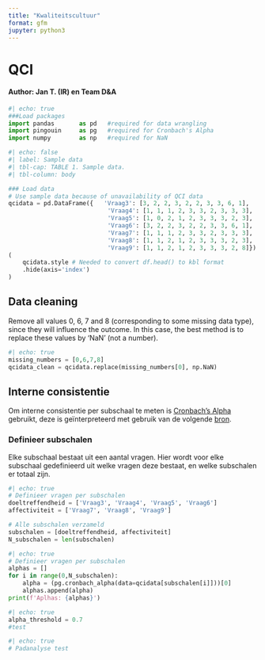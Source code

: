```yaml
---
title: "Kwaliteitscultuur"
format: gfm
jupyter: python3
---
```


# QCI
#### Author: Jan T. (IR) en Team D&A

```python
#| echo: true
###Load packages
import pandas       as pd   #required for data wrangling
import pingouin     as pg   #required for Cronbach's Alpha
import numpy        as np   #required for NaN
```

```python
#| echo: false
#| label: Sample data
#| tbl-cap: TABLE 1. Sample data.
#| tbl-column: body

### Load data
# Use sample data because of unavailability of QCI data
qcidata = pd.DataFrame({   'Vraag3': [3, 2, 2, 3, 2, 2, 3, 3, 6, 1],
                            'Vraag4': [1, 1, 1, 2, 3, 3, 2, 3, 3, 3],
                            'Vraag5': [1, 0, 2, 1, 2, 3, 3, 3, 2, 3],
                            'Vraag6': [3, 2, 2, 3, 2, 2, 3, 3, 6, 1],
                            'Vraag7': [1, 1, 1, 2, 3, 3, 2, 3, 3, 3],
                            'Vraag8': [1, 1, 2, 1, 2, 3, 3, 3, 2, 3],
                            'Vraag9': [1, 1, 2, 1, 2, 3, 3, 3, 2, 8]})
(
    qcidata.style # Needed to convert df.head() to kbl format
    .hide(axis='index')
)

``` 

## Data cleaning
Remove all values 0, 6, 7 and 8 (corresponding to some missing data type), since they will influence the outcome. In this case, the best method is to replace these values by 'NaN' (not a number). 

```python
#| echo: true
missing_numbers = [0,6,7,8]
qcidata_clean = qcidata.replace(missing_numbers[0], np.NaN)
``` 

## Interne consistentie
Om interne consistentie per subschaal te meten is [Cronbach's Alpha](https://www.scribbr.nl/statistiek/cronbachs-alpha/) gebruikt, deze is geïnterpreteerd met gebruik van de volgende [bron](https://towardsdatascience.com/cronbachs-alpha-theory-and-application-in-python-d2915dd63586).

### Definieer subschalen
Elke subschaal bestaat uit een aantal vragen. Hier wordt voor elke subschaal gedefinieerd uit welke vragen deze bestaat, en welke subschalen er totaal zijn. 


```python
#| echo: true
# Definieer vragen per subschalen
doeltreffendheid = ['Vraag3', 'Vraag4', 'Vraag5', 'Vraag6']
affectiviteit = ['Vraag7', 'Vraag8', 'Vraag9']

# Alle subschalen verzameld
subschalen = [doeltreffendheid, affectiviteit]
N_subschalen = len(subschalen)
```


```python
#| echo: true
# Definieer vragen per subschalen
alphas = []
for i in range(0,N_subschalen):
    alpha = (pg.cronbach_alpha(data=qcidata[subschalen[i]]))[0]
    alphas.append(alpha)
print(f'Aplhas: {alphas}')

```

```python
#| echo: true
alpha_threshold = 0.7
#test

```


```python
#| echo: true
# Padanalyse test

```